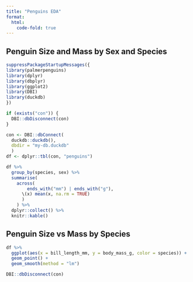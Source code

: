 ```yaml
---
title: "Penguins EDA"
format:
  html:
    code-fold: true
---
```


## Penguin Size and Mass by Sex and Species

```r
suppressPackageStartupMessages({
library(palmerpenguins)
library(dplyr)
library(dbplyr)
library(ggplot2) 
library(DBI)
library(duckdb)
})

if (exists("con")) {
  DBI::dbDisconnect(con)
}

con <- DBI::dbConnect(
  duckdb::duckdb(), 
  dbdir = "my-db.duckdb"
  )
df <- dplyr::tbl(con, "penguins")
```

```r
df %>%
  group_by(species, sex) %>%
  summarise(
    across(
        ends_with("mm") | ends_with("g"),
      \(x) mean(x, na.rm = TRUE)
      )
    ) %>%
  dplyr::collect() %>%
  knitr::kable()
```

## Penguin Size vs Mass by Species

```r
df %>%
  ggplot(aes(x = bill_length_mm, y = body_mass_g, color = species)) +
  geom_point() + 
  geom_smooth(method = "lm")
```

```r
DBI::dbDisconnect(con)
```

